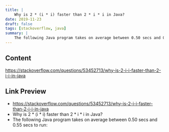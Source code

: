 ```yaml
---
title: |
    Why is 2 * (i * i) faster than 2 * i * i in Java?
date: 2019-11-23
draft: false
tags: [stackoverflow, java]
summary: |
    The following Java program takes on average between 0.50 secs and 0.55 secs to run
---
```


## Content

https://stackoverflow.com/questions/53452713/why-is-2-i-i-faster-than-2-i-i-in-java

## Link Preview

- https://stackoverflow.com/questions/53452713/why-is-2-i-i-faster-than-2-i-i-in-java
- Why is 2 * (i * i) faster than 2 * i * i in Java?
- The following Java program takes on average between 0.50 secs and 0.55 secs to run:
